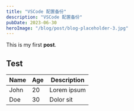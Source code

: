 ```yaml
---
title: "VSCode 配置备份"
description: "VSCode 配置备份"
pubDate: 2023-06-30
heroImage: "/blog/post/blog-placeholder-3.jpg"
---
```


This is my first **post**.

## Test

| Name | Age | Description |
| ---- | --- | ----------- |
| John | 20  | Lorem ipsum |
| Doe  | 30  | Dolor sit   |
